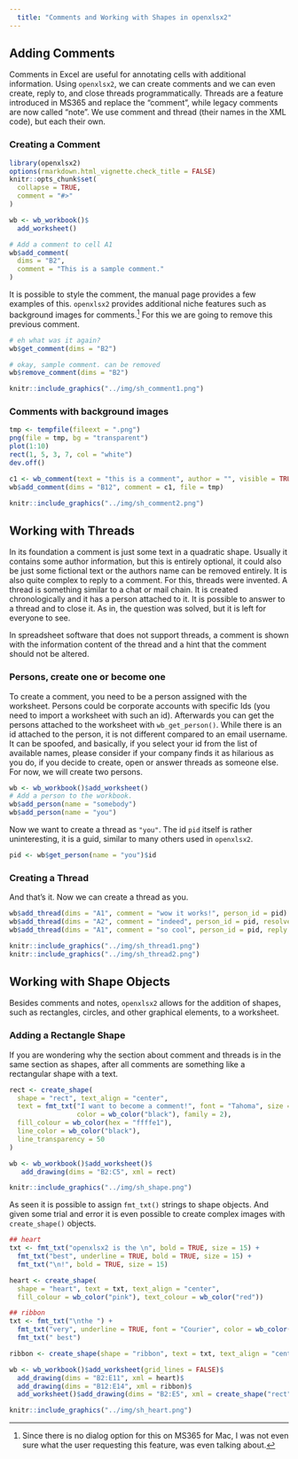 ```yaml
---
  title: "Comments and Working with Shapes in openxlsx2"
---
```


## Adding Comments

Comments in Excel are useful for annotating cells with additional information. Using `openxlsx2`, we can create comments and we can even create, reply to, and close threads programmatically. Threads are a feature introduced in MS365 and replace the "comment", while legacy comments are now called "note". We use comment and thread (their names in the XML code), but each their own.

### Creating a Comment

```r
library(openxlsx2)
options(rmarkdown.html_vignette.check_title = FALSE)
knitr::opts_chunk$set(
  collapse = TRUE,
  comment = "#>"
)
```

```r
wb <- wb_workbook()$
  add_worksheet()

# Add a comment to cell A1
wb$add_comment(
  dims = "B2",
  comment = "This is a sample comment."
)
```

It is possible to style the comment, the manual page provides a few examples of this. `openxlsx2` provides additional niche features such as background images for comments.[^1] For this we are going to remove this previous comment.

[^1]: Since there is no dialog option for this on MS365 for Mac, I was not even sure what the user requesting this feature, was even talking about.

```r
# eh what was it again?
wb$get_comment(dims = "B2")

# okay, sample comment. can be removed
wb$remove_comment(dims = "B2")
```

```r
knitr::include_graphics("../img/sh_comment1.png")
```

### Comments with background images

```r
tmp <- tempfile(fileext = ".png")
png(file = tmp, bg = "transparent")
plot(1:10)
rect(1, 5, 3, 7, col = "white")
dev.off()

c1 <- wb_comment(text = "this is a comment", author = "", visible = TRUE)
wb$add_comment(dims = "B12", comment = c1, file = tmp)
```

```r
knitr::include_graphics("../img/sh_comment2.png")
```

## Working with Threads

In its foundation a comment is just some text in a quadratic shape. Usually it contains some author information, but this is entirely optional, it could also be just some fictional text or the authors name can be removed entirely. It is also quite complex to reply to a comment. For this, threads were invented. A thread is something similar to a chat or mail chain. It is created chronologically and it has a person attached to it. It is possible to answer to a thread and to close it. As in, the question was solved, but it is left for everyone to see.

In spreadsheet software that does not support threads, a comment is shown with the information content of the thread and a hint that the comment should not be altered.

### Persons, create one or become one

To create a comment, you need to be a person assigned with the worksheet. Persons could be corporate accounts with specific Ids (you need to import a worksheet with such an id). Afterwards you can get the persons attached to the worksheet with `wb_get_person()`. While there is an id attached to the person, it is not different compared to an email username. It can be spoofed, and basically, if you select your id from the list of available names, please consider if your company finds it as hilarious as you do, if you decide to create, open or answer threads as someone else. For now, we will create two persons.

```r
wb <- wb_workbook()$add_worksheet()
# Add a person to the workbook.
wb$add_person(name = "somebody")
wb$add_person(name = "you")
```

Now we want to create a thread as `"you"`. The id `pid` itself is rather uninteresting, it is a guid, similar to many others used in `openxlsx2`.

```r
pid <- wb$get_person(name = "you")$id
```

### Creating a Thread

And that's it. Now we can create a thread as you.

```r
wb$add_thread(dims = "A1", comment = "wow it works!", person_id = pid)
wb$add_thread(dims = "A2", comment = "indeed", person_id = pid, resolve = TRUE)
wb$add_thread(dims = "A1", comment = "so cool", person_id = pid, reply = TRUE)
```

```r
knitr::include_graphics("../img/sh_thread1.png")
knitr::include_graphics("../img/sh_thread2.png")
```

## Working with Shape Objects

Besides comments and notes, `openxlsx2` allows for the addition of shapes, such as rectangles, circles, and other graphical elements, to a worksheet.

### Adding a Rectangle Shape

If you are wondering why the section about comment and threads is in the same section as shapes, after all comments are something like a rectangular shape with a text.

```r
rect <- create_shape(
  shape = "rect", text_align = "center",
  text = fmt_txt("I want to become a comment!", font = "Tahoma", size = "10",
                 color = wb_color("black"), family = 2),
  fill_colour = wb_color(hex = "ffffe1"),
  line_color = wb_color("black"),
  line_transparency = 50
)

wb <- wb_workbook()$add_worksheet()$
   add_drawing(dims = "B2:C5", xml = rect)
```

```r
knitr::include_graphics("../img/sh_shape.png")
```

As seen it is possible to assign `fmt_txt()` strings to shape objects. And given some trial and error it is even possible to create complex images with `create_shape()` objects.

```r
## heart
txt <- fmt_txt("openxlsx2 is the \n", bold = TRUE, size = 15) +
  fmt_txt("best", underline = TRUE, bold = TRUE, size = 15) +
  fmt_txt("\n!", bold = TRUE, size = 15)

heart <- create_shape(
  shape = "heart", text = txt, text_align = "center",
  fill_colour = wb_color("pink"), text_colour = wb_color("red"))

## ribbon
txt <- fmt_txt("\nthe ") +
  fmt_txt("very", underline = TRUE, font = "Courier", color = wb_color("gold")) +
  fmt_txt(" best")

ribbon <- create_shape(shape = "ribbon", text = txt, text_align = "center")

wb <- wb_workbook()$add_worksheet(grid_lines = FALSE)$
  add_drawing(dims = "B2:E11", xml = heart)$
  add_drawing(dims = "B12:E14", xml = ribbon)$
  add_worksheet()$add_drawing(dims = "B2:E5", xml = create_shape("rect", text = txt, fill_color = wb_color(theme = 5), fill_transparency =  50))
```

```r
knitr::include_graphics("../img/sh_heart.png")
```
